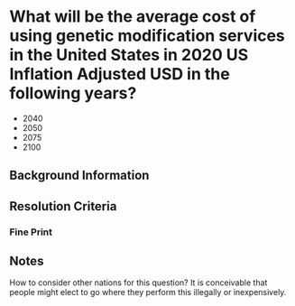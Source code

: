 
# What will be the average cost of using genetic modification services in the United States in 2020 US Inflation Adjusted USD in the following years?

* 2040
* 2050
* 2075
* 2100

## Background Information

## Resolution Criteria

### Fine Print

## Notes

How to consider other nations for this question? It is conceivable that people might elect to go where they perform this illegally or inexpensively.
